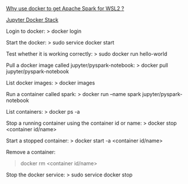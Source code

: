 [Why use docker to get Apache Spark for WSL2 ?](https://towardsdatascience.com/apache-spark-on-windows-a-docker-approach-4dd05d8a7147)


[Jupyter Docker Stack](https://jupyter-docker-stacks.readthedocs.io/en/latest/using/running.html#using-the-docker-cli)

Login to docker:
> docker login

Start the docker:
> sudo service docker start

Test whether it is working correctly:
> sudo docker run hello-world

Pull a docker image called jupyter/pyspark-notebook:
> docker pull jupyter/pyspark-notebook

List docker images:
> docker images

Run a container called spark:
> docker run --name spark jupyter/pyspark-notebook

List containers:
> docker ps -a

Stop a running container using the container id or name:
> docker stop \<container id/name>

Start a stopped container:
> docker start -a \<container id/name>

Remove a container:

> docker rm \<container id/name>

Stop the docker service:
> sudo service docker stop